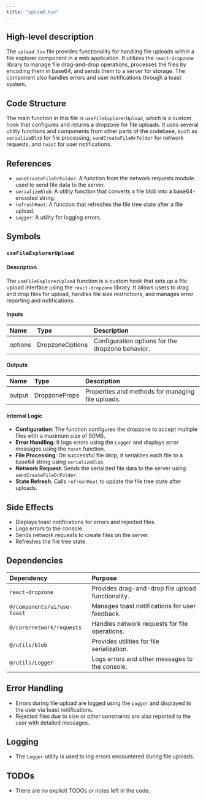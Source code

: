 ```yaml
---
title: "upload.tsx"
---
```


## High-level description

The `upload.tsx` file provides functionality for handling file uploads within a file explorer component in a web application. It utilizes the `react-dropzone` library to manage file drag-and-drop operations, processes the files by encoding them in base64, and sends them to a server for storage. The component also handles errors and user notifications through a toast system.

## Code Structure

The main function in this file is `useFileExplorerUpload`, which is a custom hook that configures and returns a dropzone for file uploads. It uses several utility functions and components from other parts of the codebase, such as `serializeBlob` for file processing, `sendCreateFileOrFolder` for network requests, and `toast` for user notifications.

## References

- `sendCreateFileOrFolder`: A function from the network requests module used to send file data to the server.
- `serializeBlob`: A utility function that converts a file blob into a base64-encoded string.
- `refreshRoot`: A function that refreshes the file tree state after a file upload.
- `Logger`: A utility for logging errors.

## Symbols

### `useFileExplorerUpload`
#### Description
The `useFileExplorerUpload` function is a custom hook that sets up a file upload interface using the `react-dropzone` library. It allows users to drag and drop files for upload, handles file size restrictions, and manages error reporting and notifications.

#### Inputs
| Name    | Type            | Description                                      |
|:--------|:----------------|:-------------------------------------------------|
| options | DropzoneOptions | Configuration options for the dropzone behavior. |

#### Outputs
| Name   | Type          | Description                                      |
|:-------|:--------------|:-------------------------------------------------|
| output | DropzoneProps | Properties and methods for managing file uploads.|

#### Internal Logic
- **Configuration**: The function configures the dropzone to accept multiple files with a maximum size of 50MB.
- **Error Handling**: It logs errors using the `Logger` and displays error messages using the `toast` function.
- **File Processing**: On successful file drop, it serializes each file to a base64 string using `serializeBlob`.
- **Network Request**: Sends the serialized file data to the server using `sendCreateFileOrFolder`.
- **State Refresh**: Calls `refreshRoot` to update the file tree state after uploads.

## Side Effects
- Displays toast notifications for errors and rejected files.
- Logs errors to the console.
- Sends network requests to create files on the server.
- Refreshes the file tree state.

## Dependencies

| Dependency       | Purpose                                                  |
|:-----------------|:---------------------------------------------------------|
| `react-dropzone` | Provides drag-and-drop file upload functionality.        |
| `@/components/ui/use-toast` | Manages toast notifications for user feedback.|
| `@/core/network/requests` | Handles network requests for file operations.   |
| `@/utils/blob`   | Provides utilities for file serialization.               |
| `@/utils/Logger` | Logs errors and other messages to the console.           |

## Error Handling
- Errors during file upload are logged using the `Logger` and displayed to the user via toast notifications.
- Rejected files due to size or other constraints are also reported to the user with detailed messages.

## Logging
- The `Logger` utility is used to log errors encountered during file uploads.

## TODOs
- There are no explicit TODOs or notes left in the code.